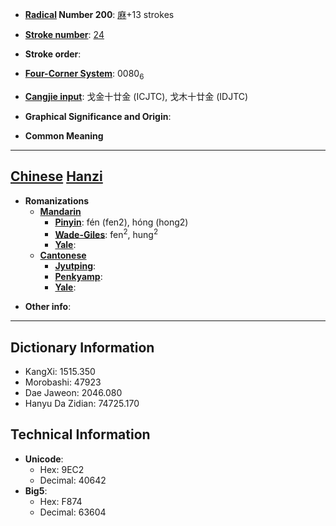 * '''[[Wiktionary:Chinese radical index| Radical]] Number 200''': [[Wiktionary:Chinese radical index 麻|麻]]+13 strokes

* '''[[Wiktionary:Chinese total strokes index|Stroke number]]''': [[Wiktionary:Chinese total strokes index 24|24]]

* '''Stroke order''': 

* '''[[Wiktionary:Chinese four corner index|Four-Corner System]]''': 0080<sub>6</sub>

* '''[[Wiktionary:Chinese Cangjie index|Cangjie input]]''': 戈金十廿金 (ICJTC), 戈木十廿金 (IDJTC)

* '''Graphical Significance and Origin''': 

* '''Common Meaning'''

----

== [[Chinese]] [[Hanzi]] ==

* '''Romanizations'''
** '''[[Mandarin]]'''
*** '''[[Pinyin]]''': fén (fen2), hóng (hong2)
*** '''[[Wade-Giles]]''': fen<sup>2</sup>, hung<sup>2</sup>
*** '''[[Yale]]''': 
** '''[[Cantonese]]'''
*** '''[[Jyutping]]''':
*** '''[[Penkyamp]]''': 
*** '''[[Yale]]''': 

* '''Other info''': 

----

== Dictionary Information ==

* KangXi: 1515.350
* Morobashi: 47923
* Dae Jaweon: 2046.080
* Hanyu Da Zidian: 74725.170

== Technical Information ==

* '''Unicode''':
** Hex: 9EC2
** Decimal: 40642
* '''Big5''':
** Hex: F874
** Decimal: 63604